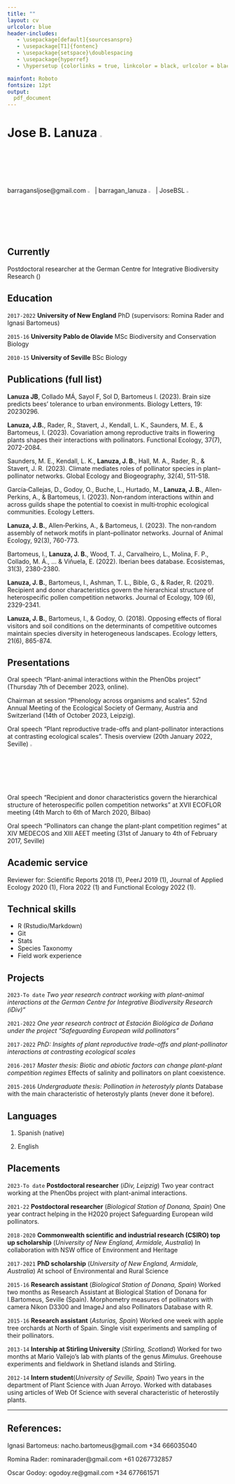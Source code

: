 ```yaml
---
title: ""
layout: cv
urlcolor: blue
header-includes:
   - \usepackage[default]{sourcesanspro}
   - \usepackage[T1]{fontenc}
   - \usepackage{setspace}\doublespacing
   - \usepackage{hyperref}
   - \hypersetup {colorlinks = true, linkcolor = black, urlcolor = black}

mainfont: Roboto
fontsize: 12pt
output:
  pdf_document
---
```


\singlespacing

# Jose B. Lanuza [![Image name](Images/ORCID_ID.png){ width=2.5% }](https://orcid.org/0000-0002-0287-409X)


barragansljose@gmail.com [![Image name](Images/gmaillogo.png){ width=2.5% }](barragansljose@gmail.com) | barragan_lanuza [![Image name](Images/twitterlogo.png){ width=2.5% }](https://twitter.com/barragan_lanuza) | JoseBSL [![Image name](Images/gitlogo.png){ width=2.5% }](https://github.com/JoseBSL)


## Currently

Postdoctoral researcher at the German Centre for Integrative Biodiversity Research (\href{https://www.idiv.de/en/index.html}{\color{magenta}{iDiv}})

## Education

`2017-2022`
__University of New England__ PhD (supervisors: Romina Rader and Ignasi Bartomeus)

`2015-16`
__University Pablo de Olavide__ MSc Biodiversity and Conservation Biology 

`2010-15`
__University of Seville__ BSc Biology 

## Publications (full list)

**Lanuza JB**, Collado MÁ, Sayol F, Sol D, Bartomeus I. (2023). Brain size predicts bees’ tolerance to urban environments. Biology Letters, 19: 20230296. \href{https://doi.org/10.1098/rsbl.2023.0296}{\color{magenta}{https://doi.org/10.1098/rsbl.2023.0296}}

**Lanuza, J.B.**, Rader, R., Stavert, J., Kendall, L. K., Saunders, M. E., & Bartomeus, I. (2023). Covariation among reproductive traits in flowering plants shapes their interactions with pollinators. Functional Ecology, 37(7), 2072-2084. \href{https://doi.org/10.1111/1365-2435.14340}{\color{magenta}{https://doi.org/10.1111/1365-2435.14340}}


Saunders, M. E., Kendall, L. K., **Lanuza, J. B.**, Hall, M. A., Rader, R., & Stavert, J. R. (2023). Climate mediates roles of pollinator species in plant–pollinator networks. Global Ecology and Biogeography, 32(4), 511-518. \href{https://doi.org/10.1111/geb.13643}{\color{magenta}{https://doi.org/10.1111/geb.13643}}


García‐Callejas, D., Godoy, O., Buche, L., Hurtado, M., **Lanuza, J. B.**, Allen‐Perkins, A., & Bartomeus, I. (2023). Non‐random interactions within and across guilds shape the potential to coexist in multi‐trophic ecological communities. Ecology Letters.  \href{https://doi.org/10.1111/ele.14206}{\color{magenta}{https://doi.org/10.1111/ele.14206}}

**Lanuza, J. B.**, Allen‐Perkins, A., & Bartomeus, I. (2023). The non‐random assembly of network motifs in plant–pollinator networks. Journal of Animal Ecology, 92(3), 760-773. \href{https://doi.org/10.1111/1365-2656.13889}{\color{magenta}{https://doi.org/10.1111/1365-2656.138890}}

Bartomeus, I., **Lanuza, J. B.**, Wood, T. J., Carvalheiro, L., Molina, F. P., Collado, M. Á., ... & Viñuela, E. (2022). Iberian bees database. Ecosistemas, 31(3), 2380-2380. \href{https://doi.org/10.7818/ECOS.2380}{\color{magenta}{https://doi.org/10.7818/ECOS.2380}}

**Lanuza, J. B.**, Bartomeus, I., Ashman, T. L., Bible, G., & Rader, R. (2021). Recipient and donor characteristics govern the hierarchical structure of heterospecific pollen competition networks. Journal of Ecology, 109 (6), 2329-2341. \href{https://doi.org/10.1111/1365-2745.13640}{\color{magenta}{https://doi.org/10.1111/1365-2745.13640}}

**Lanuza, J. B.**, Bartomeus, I., & Godoy, O. (2018). Opposing effects of floral visitors and soil conditions on the determinants of competitive outcomes maintain species diversity in heterogeneous landscapes. Ecology letters, 21(6), 865-874. \href{https://doi.org/10.1111/ele.12954}{\color{magenta}{https://doi.org/10.1111/ele.12954}}

## Presentations

Oral speech "Plant-animal interactions within the PhenObs project" (Thursday 7th of December 2023, online).

Chairman at session "Phenology across organisms and scales". 52nd Annual Meeting of the Ecological Society of Germany, Austria and Switzerland (14th of October 2023, Leipzig). 

Oral speech "Plant reproductive trade-offs and plant-pollinator interactions at contrasting ecological scales". Thesis overview (20th January 2022, Seville) [![Image name](Images/youtube.png){ width=2.5% }](https://youtu.be/4LBoHABPlKs) 

Oral speech "Recipient and donor characteristics govern the hierarchical structure of heterospecific pollen competition networks" at XVII ECOFLOR meeting (4th March to 6th of March 2020, Bilbao)

Oral speech "Pollinators can change the plant-plant competition regimes" at XIV MEDECOS and XIII AEET meeting (31st of January to 4th of February 2017, Seville)

## Academic service

Reviewer for: Scientific Reports 2018 (1), PeerJ 2019 (1), Journal of Applied Ecology 2020 (1), Flora 2022 (1) and Functional Ecology 2022 (1).

## Technical skills

* R (Rstudio/Markdown)
* Git
* Stats
* Species Taxonomy 
* Field work experience 

## Projects

`2023-To date` *Two year research contract working with plant-animal interactions at the German Centre for Integrative Biodiversity Research (iDiv)"*

`2021-2022` *One year research contract at Estación Biológica de Doñana under the project "Safeguarding European wild pollinators" *

`2017-2022` _PhD: Insights of plant reproductive trade-offs and plant-pollinator interactions at contrasting ecological scales_

`2016-2017` _Master thesis: Biotic and abiotic factors can change plant-plant competition regimes_ 
Effects of salinity and pollinators on plant coexistence.  

`2015-2016` _Undergraduate thesis: Pollination in heterostyly plants_
Database with the main characteristic of heterostyly plants (never done it before).

## Languages 

1. Spanish (native)

2. English 

## Placements

`2023-To date`
__Postdoctoral researcher__ (_iDiv, Leipzig_)
Two year contract working at the PhenObs project with plant-animal interactions.

`2021-22`
__Postdoctoral researcher__ (_Biological Station of Donana, Spain_)
One year contract helping in the H2020 project Safeguarding European wild pollinators.
 

`2018-2020`
__Commonwealth scientific and industrial research (CSIRO) top up scholarship__ (_University of New England, Armidale, Australia_) 
In collaboration with NSW office of Environment and Heritage

`2017-2021`
__PhD scholarship__ (_University of New England, Armidale, Australia_)
At school of Environmental and Rural Science

`2015-16`
__Research assistant__ (_Biological Station of Donana, Spain_)
Worked two months as Research Assistant at Biological Station of Donana for I.Bartomeus, Seville (Spain). Morphometry measures of pollinators with camera Nikon D3300 and ImageJ and also Pollinators Database with R. 

`2015-16`
__Research assistant__ (_Asturias, Spain_)
Worked one week with apple tree orchards at North of Spain. Single visit experiments and sampling of their pollinators.

`2013-14`
__Intership at Stirling University__ (_Stirling, Scotland_)
Worked for two months at Mario Vallejo's lab with plants of the genus _Mimulus_. Greehouse experiments and fieldwork in Shetland islands and Stirling.

`2012-14`
__Intern student__(_University of Seville, Spain_)
Two years in the department of Plant Science with Juan Arroyo. Worked with databases using articles of Web Of Science with several characteristic of heterostily plants. 

-----

## References:

Ignasi Bartomeus: nacho.bartomeus@gmail.com  +34 666035040

Romina Rader: rominarader@gmail.com +61 0267732857

Oscar Godoy: ogodoy.re@gmail.com +34 677661571




